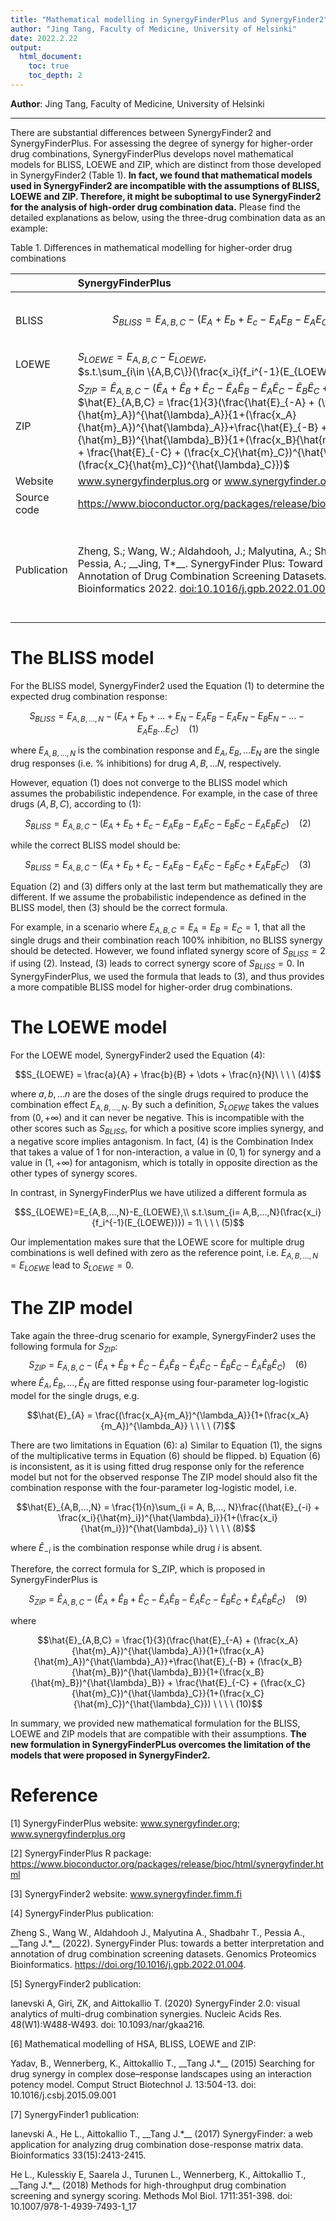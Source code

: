 ```yaml
---
title: "Mathematical modelling in SynergyFinderPlus and SynergyFinder2"
author: "Jing Tang, Faculty of Medicine, University of Helsinki"
date: 2022.2.22
output: 
  html_document:
    toc: true
    toc_depth: 2
---
```


**Author**: Jing Tang, Faculty of Medicine, University of Helsinki

---

There are substantial differences between SynergyFinder2 and SynergyFinderPlus. For assessing the degree of synergy for higher-order drug combinations, SynergyFinderPlus develops novel mathematical models for BLISS, LOEWE and ZIP, which are distinct from those developed in SynergyFinder2 (Table 1). **In fact, we found that mathematical models used in SynergyFinder2 are incompatible with the assumptions of BLISS, LOEWE and ZIP. Therefore, it might be suboptimal to use SynergyFinder2 for the analysis of high-order drug combination data.** Please find the detailed explanations as below, using the three-drug combination data as an example:

Table 1. Differences in mathematical modelling for higher-order drug combinations

|     | SynergyFinderPlus                                                              | SynergyFinder2                                                                  |
| :---| :----------------------------------------------------------------------------- | :------------------------------------------------------------------------------ |
|BLISS| $$S_{BLISS}=E_{A,B,C}-(E_A + E_b + E_c - E_AE_B - E_AE_C - E_BE_C + E_AE_BE_C)$$ | $$S_{BLISS}=E_{A,B,C}-(E_A + E_b + E_c - E_AE_B - E_AE_C - E_BE_C - E_AE_BE_C)$$ |
|LOEWE| $S_{LOEWE}=E_{A,B,C}-E_{LOEWE},$<br>$s.t.\sum_{i\in \{A,B,C\}}(\frac{x_i}{f_i^{-1}(E_{LOEWE})}) = 1$ | $S_{LOEWE}=\frac{a}{A} + \frac{b}{B} + \frac{c}{C}$|
|ZIP  | $S_{ZIP} = \hat{E}_{A,B,C} - (\hat{E}_A + \hat{E}_B + \hat{E}_C - \hat{E}_A\hat{E}_B - \hat{E}_A\hat{E}_C - \hat{E}_B\hat{E}_C + \hat{E}_A\hat{E}_B\hat{E}_C)$<br>$\hat{E}_{A,B,C} = \frac{1}{3}(\frac{\hat{E}_{-A} + (\frac{x_A}{\hat{m}_A})^{\hat{\lambda}_A}}{1+(\frac{x_A}{\hat{m}_A})^{\hat{\lambda}_A}}+\frac{\hat{E}_{-B} + (\frac{x_B}{\hat{m}_B})^{\hat{\lambda}_B}}{1+(\frac{x_B}{\hat{m}_B})^{\hat{\lambda}_B}} + \frac{\hat{E}_{-C} + (\frac{x_C}{\hat{m}_C})^{\hat{\lambda}_C}}{1+(\frac{x_C}{\hat{m}_C})^{\hat{\lambda}_C}})$|$S_{ZIP} = E_{A,B,C} - (\hat{E}_A + \hat{E}_B + \hat{E}_C - \hat{E}_A\hat{E}_B - \hat{E}_A\hat{E}_C - \hat{E}_B\hat{E}_C - \hat{E}_A\hat{E}_B\hat{E}_C)$|
|Website|[www.synergyfinderplus.org](https://synergyfinderplus.org/) or [www.synergyfinder.org](https://synergyfinder.org/)| [https://synergyfinder.fimm.fi](https://synergyfinder.fimm.fi)|
|Source code|[https://www.bioconductor.org/packages/release/bioc/html/synergyfinder.html](https://www.bioconductor.org/packages/release/bioc/html/synergyfinder.html) | Not available |
|Publication|Zheng, S.; Wang, W.; Aldahdooh, J.; Malyutina, A.; Shadbahr, T.; Tanoli Z; Pessia, A.; __Jing, T*__. SynergyFinder Plus: Toward Better Interpretation and Annotation of Drug Combination Screening Datasets. Genomics, Proteomics & Bioinformatics 2022. [doi:10.1016/j.gpb.2022.01.004](https://doi.org/10.1016/j.gpb.2022.01.004) | Ianevski, A.; Giri, A. K.; Aittokallio, T. SynergyFinder 2.0: Visual Analytics of Multi-Drug Combination Synergies. Nucleic Acids Research 2020, 48 (W1), W488–W493. [doi:10.1093/nar/gkaa216](https://doi.org/10.1093/nar/gkaa216) |

# The BLISS model

For the BLISS model, SynergyFinder2 used the Equation (1) to determine the expected drug combination response:

$$S_{BLISS}=E_{A,B,\dots,N}-(E_A + E_b + \dots + E_N - E_AE_B - E_AE_N - E_BE_N - \dots - E_AE_B...E_C)\ \ \ \ (1)$$

where $E_{A, B,...,N}$ is the combination response and $E_A,E_B,… E_N$ are the single drug responses (i.e. % inhibitions) for drug $A,B,…N$, respectively.

However, equation (1) does not converge to the BLISS model which assumes the probabilistic independence. For example, in the case of three drugs ($A,B,C$), according to (1):

$$S_{BLISS}=E_{A,B,C}-(E_A + E_b + E_c - E_AE_B - E_AE_C - E_BE_C - E_AE_BE_C)\ \ \ \ (2)$$

while the correct BLISS model should be:

$$S_{BLISS}=E_{A,B,C}-(E_A + E_b + E_c - E_AE_B - E_AE_C - E_BE_C + E_AE_BE_C)\ \ \ \ (3)$$

Equation (2) and (3) differs only at the last term but mathematically they are different. If we assume the probabilistic independence as defined in the BLISS model, then (3) should be the correct formula.

For example, in a scenario where $E_{A,B,C}=E_A=E_B=E_C=1$, that all the single drugs and their combination reach 100% inhibition, no BLISS synergy should be detected. However, we found inflated synergy score of $S_{BLISS}=2$ if using (2). Instead, (3) leads to correct synergy score of $S_{BLISS}=0$.
In SynergyFinderPlus, we used the formula that leads to (3), and thus provides a more compatible BLISS model for higher-order drug combinations. 

# The LOEWE model

For the LOEWE model, SynergyFinder2 used the Equation (4):

$$S_{LOEWE} = \frac{a}{A} + \frac{b}{B} + \dots + \frac{n}{N}\ \ \ \ (4)$$

where $a,b,…n$ are the doses of the single drugs required to produce the combination effect $E_{A,B,…,N}$. By such a definition, $S_{LOEWE}$ takes the values from $(0,+\infty)$ and it can never be negative. This is incompatible with the other scores such as $S_{BLISS}$, for which a positive score implies synergy, and a negative score implies antagonism. In fact, (4) is the Combination Index that takes a value of 1 for non-interaction, a value in $(0,1)$ for synergy and a value in $(1,+\infty)$ for antagonism, which is totally in opposite direction as the other types of synergy scores.

In contrast, in SynergyFinderPlus we have utilized a different formula as

$$S_{LOEWE}=E_{A,B,...,N}-E_{LOEWE},\\ s.t.\sum_{i= A,B,...,N}(\frac{x_i}{f_i^{-1}(E_{LOEWE})}) = 1\ \ \ \ (5)$$

Our implementation makes sure that the LOEWE score for multiple drug combinations is well defined with zero as the reference point, i.e. $E_{A,B,…,N}=E_{LOEWE}$ lead to $S_{LOEWE}=0$.

# The ZIP model

Take again the three-drug scenario for example, SynergyFinder2 uses the following formula for $S_{ZIP}$:
$$S_{ZIP} = E_{A,B,C} - (\hat{E}_A + \hat{E}_B + \hat{E}_C - \hat{E}_A\hat{E}_B - \hat{E}_A\hat{E}_C - \hat{E}_B\hat{E}_C - \hat{E}_A\hat{E}_B\hat{E}_C)\ \ \ \ (6)$$
where $\hat{E}_A, \hat{E}_B, ..., \hat{E}_N$ are fitted response using four-parameter log-logistic model for the single drugs, e.g.

$$\hat{E}_{A} = \frac{(\frac{x_A}{m_A})^{\lambda_A}}{1+(\frac{x_A}{m_A})^{\lambda_A}} \ \ \ \ (7)$$

There are two limitations in Equation (6):
a)	Similar to Equation (1), the signs of the multiplicative terms in Equation (6) should be flipped. 
b)	Equation (6) is inconsistent, as it is using fitted drug response only for the reference model but not for the observed response
The ZIP model should also fit the combination response with the four-parameter log-logistic model, i.e.

$$\hat{E}_{A,B,...,N} = \frac{1}{n}\sum_{i = A, B,..., N}\frac{(\hat{E}_{-i} + \frac{x_i}{\hat{m}_i})^{\hat{\lambda}_i}}{1+(\frac{x_i}{\hat{m_i}})^{\hat{\lambda}_i}} \ \ \ \ (8)$$

where $\hat{E}_{-i}$ is the combination response while drug $i$ is absent.

Therefore, the correct formula for S_ZIP, which is proposed in SynergyFinderPlus is

$$S_{ZIP} = \hat{E}_{A,B,C} - (\hat{E}_A + \hat{E}_B + \hat{E}_C - \hat{E}_A\hat{E}_B - \hat{E}_A\hat{E}_C - \hat{E}_B\hat{E}_C + \hat{E}_A\hat{E}_B\hat{E}_C)\ \ \ \ (9)$$

where

$$\hat{E}_{A,B,C} = \frac{1}{3}(\frac{\hat{E}_{-A} + (\frac{x_A}{\hat{m}_A})^{\hat{\lambda}_A}}{1+(\frac{x_A}{\hat{m}_A})^{\hat{\lambda}_A}}+\frac{\hat{E}_{-B} + (\frac{x_B}{\hat{m}_B})^{\hat{\lambda}_B}}{1+(\frac{x_B}{\hat{m}_B})^{\hat{\lambda}_B}} + \frac{\hat{E}_{-C} + (\frac{x_C}{\hat{m}_C})^{\hat{\lambda}_C}}{1+(\frac{x_C}{\hat{m}_C})^{\hat{\lambda}_C}}) \ \ \ \ (10)$$


In summary, we provided new mathematical formulation for the BLISS, LOEWE and ZIP models that are compatible with their assumptions. **The new formulation in SynergyFinderPLus overcomes the limitation of the models that were proposed in SynergyFinder2.**

# Reference

[1] SynergyFinderPlus website: [www.synergyfinder.org](https://synergyfinder.org/); [www.synergyfinderplus.org](https://synergyfinderplus.org/)

[2] SynergyFinderPlus R package: [https://www.bioconductor.org/packages/release/bioc/html/synergyfinder.html](https://www.bioconductor.org/packages/release/bioc/html/synergyfinder.html)

[3] SynergyFinder2 website: [www.synergyfinder.fimm.fi](https://synergyfinder.fimm.fi)

[4] SynergyFinderPlus publication: 

Zheng S., Wang W., Aldahdooh J., Malyutina A., Shadbahr T., Pessia A., __Tang J.*__ (2022). SynergyFinder Plus: towards a better interpretation and annotation of drug combination screening datasets. Genomics Proteomics Bioinformatics. [https://doi.org/10.1016/j.gpb.2022.01.004](https://doi.org/10.1016/j.gpb.2022.01.004). 

[5] SynergyFinder2 publication: 

Ianevski A, Giri, ZK, and Aittokallio T. (2020) SynergyFinder 2.0: visual analytics of multi-drug combination synergies. Nucleic Acids Res. 48(W1):W488-W493. doi: 10.1093/nar/gkaa216.

[6] Mathematical modelling of HSA, BLISS, LOEWE and ZIP:

Yadav, B., Wennerberg, K., Aittokallio T., __Tang J.*__ (2015) Searching for drug synergy in complex dose–response landscapes using an interaction potency model. Comput Struct Biotechnol J. 13:504-13. doi: 10.1016/j.csbj.2015.09.001

[7] SynergyFinder1 publication:

Ianevski A., He L., Aittokallio T., __Tang J.*__ (2017) SynergyFinder: a web application for analyzing drug combination dose-response matrix data. Bioinformatics 33(15):2413-2415.

He L., Kulesskiy E, Saarela J., Turunen L., Wennerberg, K., Aittokallio T., __Tang J.*__ (2018) Methods for high-throughput drug combination screening and synergy scoring. Methods Mol Biol. 1711:351-398. doi: 10.1007/978-1-4939-7493-1_17 


